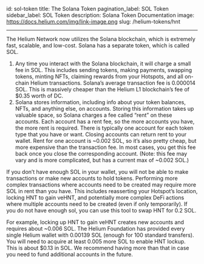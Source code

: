 id: sol-token title: The Solana Token pagination_label: SOL Token sidebar_label: SOL Token
description: Solana Token Documentation image: https://docs.helium.com/img/link-image.png slug:
/helium-tokens/hnt

---

The Helium Network now utilizes the Solana blockchain, which is extremely fast, scalable, and
low-cost. Solana has a separate token, which is called SOL.

1. Any time you interact with the Solana blockchain, it will charge a small fee in SOL. This
   includes sending tokens, making payments, swapping tokens, minting NFTs, claiming rewards from
   your Hotspots, and all on-chain Helium transactions. Solana’s average transaction fee is 0.000014
   SOL. This is massively cheaper than the Helium L1 blockchain’s fee of $0.35 worth of DC.
2. Solana stores information, including info about your token balances, NFTs, and anything else, on
   accounts. Storing this information takes up valuable space, so Solana charges a fee called “rent”
   on these accounts. Each account has a rent fee, so the more accounts you have, the more rent is
   required. There is typically one account for each token type that you have or want. Closing
   accounts can return rent to your wallet. Rent for one account is ~0.002 SOL, so it’s also pretty
   cheap, but more expensive than the transaction fee. In most cases, you get this fee back once you
   close the corresponding account. (Note: this fee may vary and is more complicated, but has a
   current max of ~0.002 SOL.)

If you don’t have enough SOL in your wallet, you will not be able to make transactions or make new
accounts to hold tokens. Performing more complex transactions where accounts need to be created
may require more SOL in rent than you have. This includes reasserting your Hotspot’s location,
locking HNT to gain veHNT, and potentially more complex DeFi actions where multiple accounts need to
be created (even if only temporarily). If you do not have enough sol, you can use this tool to swap
HNT for 0.2 SOL. 


<HntToFeeSol />

For example, locking up HNT to gain veHNT creates new accounts and requires about ~0.006 SOL. The
Helium Foundation has provided every single Helium wallet with 0.00139 SOL (enough for 100 standard
transfers). You will need to acquire at least 0.005 more SOL to enable HNT lockup. This is about
$0.13 in SOL. We recommend having more than that in case you need to fund additional accounts in the
future.
